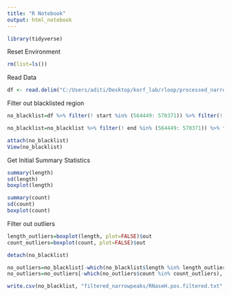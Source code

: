 ```yaml
---
title: "R Notebook"
output: html_notebook
---
```


```r
library(tidyverse)
```

Reset Environment
```r
rm(list=ls()) 
```

Read Data

```r
df <- read.delim("C:/Users/aditi/Desktop/korf_lab/rloop/processed_narrowpeak/RNaseH.pos.processed.txt")
```

Filter out blacklisted region
```r
no_blacklist=df %>% filter(! start %in% (564449: 570371)) %>% filter(! start %in% (724136: 727043)) %>% filter(! start %in% (825006: 825115))

no_blacklist=no_blacklist %>% filter(! end %in% (564449: 570371)) %>% filter(! end %in% (724136: 727043)) %>% filter(! end %in% (825006: 825115))

attach(no_blacklist)
View(no_blacklist)
```


Get Initial Summary Statistics
```r
summary(length)
sd(length)
boxplot(length)

summary(count)
sd(count)
boxplot(count)
```
Filter out outliers
```r
length_outliers=boxplot(length, plot=FALSE)$out
count_outliers=boxplot(count, plot=FALSE)$out

detach(no_blacklist)

no_outliers=no_blacklist[-which(no_blacklist$length %in% length_outliers), ]
no_outliers=no_outliers[-which(no_outliers$count %in% count_outliers), ]

```

```r

write.csv(no_blacklist, "filtered_narrowpeaks/RNaseH.pos.filtered.txt", row.names = FALSE)
```


